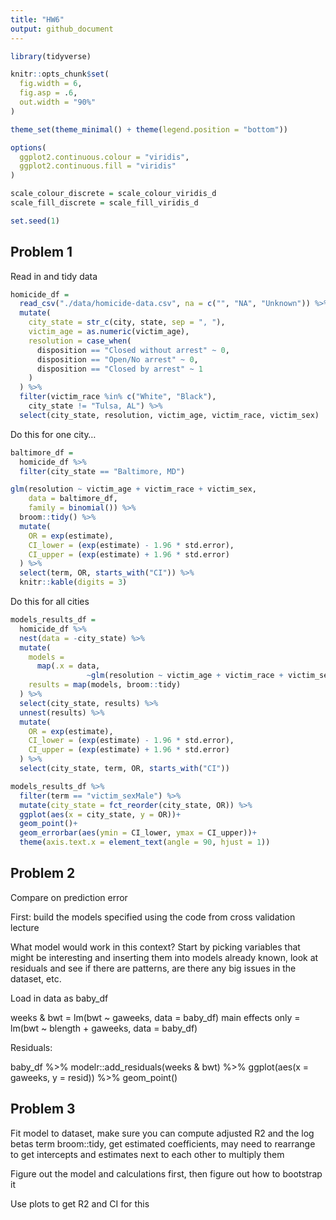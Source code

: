 ```yaml
---
title: "HW6"
output: github_document
---
```


```r
library(tidyverse)

knitr::opts_chunk$set(
  fig.width = 6,
  fig.asp = .6,
  out.width = "90%"
)

theme_set(theme_minimal() + theme(legend.position = "bottom"))

options(
  ggplot2.continuous.colour = "viridis",
  ggplot2.continuous.fill = "viridis"
)

scale_colour_discrete = scale_colour_viridis_d
scale_fill_discrete = scale_fill_viridis_d

set.seed(1)
```

## Problem 1

Read in and tidy data
```r
homicide_df = 
  read_csv("./data/homicide-data.csv", na = c("", "NA", "Unknown")) %>% 
  mutate(
    city_state = str_c(city, state, sep = ", "),
    victim_age = as.numeric(victim_age),
    resolution = case_when(
      disposition == "Closed without arrest" ~ 0,
      disposition == "Open/No arrest" ~ 0,
      disposition == "Closed by arrest" ~ 1
    )
  ) %>% 
  filter(victim_race %in% c("White", "Black"),
    city_state != "Tulsa, AL") %>% 
  select(city_state, resolution, victim_age, victim_race, victim_sex)
```

Do this for one city...
```r
baltimore_df = 
  homicide_df %>% 
  filter(city_state == "Baltimore, MD")

glm(resolution ~ victim_age + victim_race + victim_sex, 
    data = baltimore_df, 
    family = binomial()) %>% 
  broom::tidy() %>% 
  mutate(
    OR = exp(estimate),
    CI_lower = (exp(estimate) - 1.96 * std.error),
    CI_upper = (exp(estimate) + 1.96 * std.error)
  ) %>% 
  select(term, OR, starts_with("CI")) %>% 
  knitr::kable(digits = 3)
```

Do this for all cities
```r
models_results_df = 
  homicide_df %>% 
  nest(data = -city_state) %>% 
  mutate(
    models = 
      map(.x = data, 
                 ~glm(resolution ~ victim_age + victim_race + victim_sex, data = .x, family = binomial())),
    results = map(models, broom::tidy)
  ) %>% 
  select(city_state, results) %>% 
  unnest(results) %>% 
  mutate(
    OR = exp(estimate),
    CI_lower = (exp(estimate) - 1.96 * std.error),
    CI_upper = (exp(estimate) + 1.96 * std.error)
  ) %>% 
  select(city_state, term, OR, starts_with("CI"))
```

```r
models_results_df %>% 
  filter(term == "victim_sexMale") %>% 
  mutate(city_state = fct_reorder(city_state, OR)) %>% 
  ggplot(aes(x = city_state, y = OR))+
  geom_point()+
  geom_errorbar(aes(ymin = CI_lower, ymax = CI_upper))+
  theme(axis.text.x = element_text(angle = 90, hjust = 1))
```

## Problem 2
Compare on prediction error

First: build the models specified using the code from cross validation lecture

What model would work in this context? Start by picking variables that might be interesting and inserting them into models already known, look at residuals and see if there are patterns, are there any big issues in the dataset, etc.


Load in data as baby_df

weeks & bwt = lm(bwt ~ gaweeks, data = baby_df)
main effects only = lm(bwt ~ blength + gaweeks, data = baby_df)

Residuals:

baby_df %>% 
modelr::add_residuals(weeks & bwt) %>% 
ggplot(aes(x = gaweeks, y = resid)) %>% 
geom_point()


## Problem 3

Fit model to dataset, make sure you can compute adjusted R2 and the log betas term
broom::tidy, get estimated coefficients, may need to rearrange to get intercepts and estimates next to each other to multiply them

Figure out the model and calculations first, then figure out how to bootstrap it

Use plots to get R2 and CI for this


